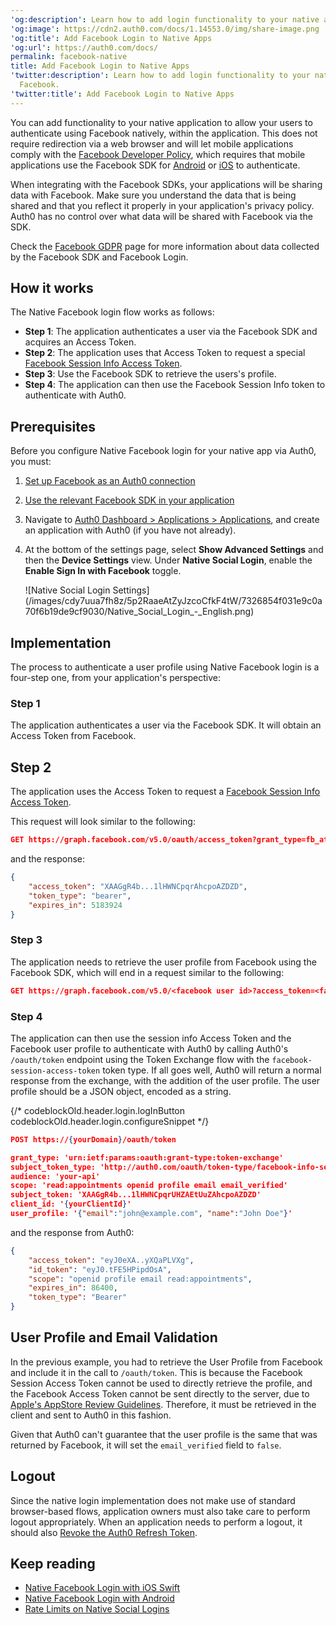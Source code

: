 ---
'og:description': Learn how to add login functionality to your native app with Facebook.
'og:image': https://cdn2.auth0.com/docs/1.14553.0/img/share-image.png
'og:title': Add Facebook Login to Native Apps
'og:url': https://auth0.com/docs/
permalink: facebook-native
title: Add Facebook Login to Native Apps
'twitter:description': Learn how to add login functionality to your native app with
  Facebook.
'twitter:title': Add Facebook Login to Native Apps
---
You can add functionality to your native application to allow your users to authenticate using Facebook natively, within the application. This does not require redirection via a web browser and will let mobile applications comply with the [Facebook Developer Policy](https://developers.facebook.com/policy/), which requires that mobile applications use the Facebook SDK for [Android](https://developers.facebook.com/docs/android) or [iOS](https://developers.facebook.com/docs/ios) to authenticate.

<Callout icon="file-lines" color="#0EA5E9" iconType="regular">

When integrating with the Facebook SDKs, your applications will be sharing data with Facebook. Make sure you understand the data that is being shared and that you reflect it properly in your application's privacy policy. Auth0 has no control over what data will be shared with Facebook via the SDK.

Check the [Facebook GDPR](https://www.facebook.com/business/m/one-sheeters/gdpr-developer-faqs) page for more information about data collected by the Facebook SDK and Facebook Login.

</Callout>

## How it works

The Native Facebook login flow works as follows:

* **Step 1**: The application authenticates a user via the Facebook SDK and acquires an <Tooltip tip="Access Token: Authorization credential, in the form of an opaque string or JWT, used to access an API." cta="View Glossary" href="/docs/glossary?term=Access+Token">Access Token</Tooltip>.
* **Step 2**: The application uses that Access Token to request a special [Facebook Session Info Access Token](https://developers.facebook.com/docs/facebook-login/access-tokens/session-info-access-token).
* **Step 3**: Use the Facebook SDK to retrieve the users's profile.
* **Step 4**: The application can then use the Facebook Session Info token to authenticate with Auth0.

## Prerequisites

Before you configure Native Facebook login for your native app via Auth0, you must:

1. [Set up Facebook as an Auth0 connection](https://marketplace.auth0.com/integrations/facebook-social-connection)
2. [Use the relevant Facebook SDK in your application](https://developers.facebook.com/docs/apis-and-sdks/)
3. Navigate to [Auth0 Dashboard > Applications > Applications](https://manage.auth0.com/#/applications), and create an application with Auth0 (if you have not already).
4. At the bottom of the settings page, select **Show Advanced Settings** and then the **Device Settings** view. Under **Native Social Login**, enable the **Enable Sign In with Facebook** toggle.

   <Frame>![Native Social Login Settings](/images/cdy7uua7fh8z/5p2RaaeAtZyJzcoCfkF4tW/7326854f031e9c0a70f6b19de9cf9030/Native_Social_Login_-_English.png)</Frame>

## Implementation

The process to authenticate a user profile using Native Facebook login is a four-step one, from your application's perspective:

### Step 1

The application authenticates a user via the Facebook SDK. It will obtain an Access Token from Facebook.

## Step 2

The application uses the Access Token to request a [Facebook Session Info Access Token](https://developers.facebook.com/docs/facebook-login/access-tokens/session-info-access-token).

This request will look similar to the following:

```json wrap lines
GET https://graph.facebook.com/v5.0/oauth/access_token?grant_type=fb_attenuate_token&client_id=457704041391802&fb_exchange_token=<facebook_access_token>
```






and the response:

```json lines
{
    "access_token": "XAAGgR4b...1lHWNCpqrAhcpoAZDZD",
    "token_type": "bearer",
    "expires_in": 5183924
}
```






### Step 3

The application needs to retrieve the user profile from Facebook using the Facebook SDK, which will end in a request similar to the following:

```json wrap lines
GET https://graph.facebook.com/v5.0/<facebook user id>?access_token=<facebook access token>&fields=email,name
```






### Step 4

The application can then use the session info Access Token and the Facebook user profile to authenticate with Auth0 by calling Auth0's `/oauth/token` endpoint using the Token Exchange flow with the `facebook-session-access-token` token type. If all goes well, Auth0 will return a normal response from the exchange, with the addition of the user profile. The user profile should be a JSON object, encoded as a string.

{/* codeblockOld.header.login.logInButton codeblockOld.header.login.configureSnippet */}


```json lines
POST https://{yourDomain}/oauth/token

grant_type: 'urn:ietf:params:oauth:grant-type:token-exchange'
subject_token_type: 'http://auth0.com/oauth/token-type/facebook-info-session-access-token'
audience: 'your-api'
scope: 'read:appointments openid profile email email_verified'
subject_token: 'XAAGgR4b...1lHWNCpqrUHZAEtUuZAhcpoAZDZD'
client_id: '{yourClientId}'
user_profile: '{"email":"john@example.com", "name":"John Doe"}'
```






and the response from Auth0:

```json lines
{
    "access_token": "eyJ0eXA..yXQaPLVXg",
    "id_token": "eyJ0.tFE5HPipdOsA",
    "scope": "openid profile email read:appointments",
    "expires_in": 86400,
    "token_type": "Bearer"
}
```






## User Profile and Email Validation

In the previous example, you had to retrieve the User Profile from Facebook and include it in the call to `/oauth/token`. This is because the Facebook Session Access Token cannot be used to directly retrieve the profile, and the Facebook Access Token cannot be sent directly to the server, due to [Apple's AppStore Review Guidelines](https://developer.apple.com/app-store/review/guidelines). Therefore, it must be retrieved in the client and sent to Auth0 in this fashion.

Given that Auth0 can't guarantee that the user profile is the same that was returned by Facebook, it will set the `email_verified` field to `false`.

## Logout

Since the native login implementation does not make use of standard browser-based flows, application owners must also take care to perform logout appropriately. When an application needs to perform a logout, it should also [Revoke the Auth0 Refresh Token](https://auth0.com/docs/api/authentication#revoke-refresh-token).

## Keep reading

* [Native Facebook Login with iOS Swift](/docs/quickstart/native/ios-swift)
* [Native Facebook Login with Android](/docs/quickstart/native/android-facebook-login)
* [Rate Limits on Native Social Logins](/docs/troubleshoot/customer-support/operational-policies/rate-limit-policy)